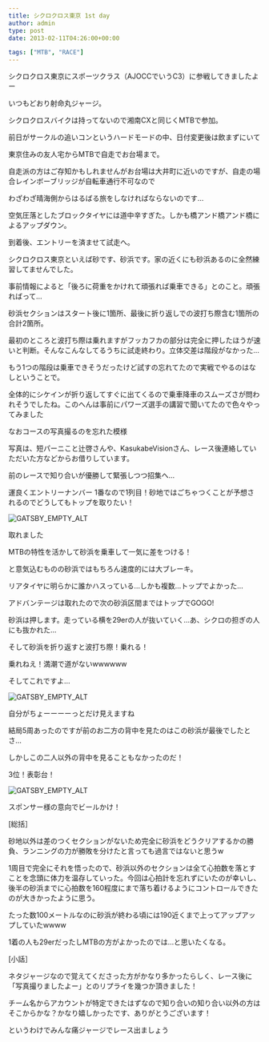 ---
title: シクロクロス東京 1st day
author: admin
type: post
date: 2013-02-11T04:26:00+00:00

tags: ["MTB", "RACE"]
---

シクロクロス東京にスポーツクラス（AJOCCでいうC3）に参戦してきましたよー

いつもどおり射命丸ジャージ。

シクロクロスバイクは持ってないので湘南CXと同じくMTBで参加。

前日がサークルの追いコンというハードモードの中、日付変更後は飲まずにいて

東京住みの友人宅からMTBで自走でお台場まで。

自走派の方はご存知かもしれませんがお台場は大井町に近いのですが、自走の場合レインボーブリッジが自転車通行不可なので

わざわざ晴海側からはるばる旅をしなければならないのです…

空気圧落としたブロックタイヤには道中辛すぎた。しかも橋アンド橋アンド橋によるアップダウン。

到着後、エントリーを済ませて試走へ。

シクロクロス東京といえば砂です、砂浜です。家の近くにも砂浜あるのに全然練習してませんでした。

事前情報によると「後ろに荷重をかけれて頑張れば乗車できる」とのこと。頑張ればって…

砂浜セクションはスタート後に1箇所、最後に折り返しでの波打ち際含む1箇所の合計2箇所。

最初のところと波打ち際は乗れますがフッカフカの部分は完全に押したほうが速いと判断。そんなこんなしてるうちに試走終わり。立体交差は階段がなかった…

もう1つの階段は乗車できそうだったけど試すの忘れてたので実戦でやるのはなしということで。

全体的にシケインが折り返してすぐに出てくるので乗車降車のスムーズさが問われそうでしたね。このへんは事前にパワーズ選手の講習で聞いてたので色々やってみました

なおコースの写真撮るのを忘れた模様

写真は、短パーニこと辻啓さんや、KasukabeVisionさん、レース後連絡していただいた方などからお借りしています。

前のレースで知り合いが優勝して緊張しつつ招集へ…

運良くエントリーナンバー 1番なので1列目！砂地ではごちゃつくことが予想されるのでどうしてもトップを取りたい！

![GATSBY_EMPTY_ALT](BCqde5WCQAA5mtd.jpg)

取れました

MTBの特性を活かして砂浜を乗車して一気に差をつける！

と意気込むものの砂浜ではもちろん速度的には大ブレーキ。

リアタイヤに明らかに誰かハスっている…しかも複数…トップでよかった…

アドバンテージは取れたので次の砂浜区間まではトップでGOGO!

砂浜は押します。走っている横を29erの人が抜いていく…あ、シクロの担ぎの人にも抜かれた…

そして砂浜を折り返すと波打ち際！乗れる！

乗れねえ！満潮で道がないwwwwww

そしてこれですよ…

<LinkBox url="https://www.cyclowired.jp/?q=node/101211" />

![GATSBY_EMPTY_ALT](https://www.cyclowired.jp/sites/default/files/images/2013/02/09/CXTOKYO201301CW16.jpg)

自分がちょーーーーっとだけ見えますね

結局5周あったのですが前のお二方の背中を見たのはこの砂浜が最後でしたとさ…

しかしこの二人以外の背中を見ることもなかったのだ！

3位！表彰台！

![GATSBY_EMPTY_ALT](858634_464707580251196_801901482_o.jpg)

スポンサー様の意向でビールかけ！

[総括］

砂地以外は差のつくセクションがないため完全に砂浜をどうクリアするかの勝負、ランニングの力が勝敗を分けたと言っても過言ではないと思うw

1周目で完全にそれを悟ったので、砂浜以外のセクションは全て心拍数を落とすことを念頭に体力を温存していった。今回は心拍計を忘れずにいたのが幸いし、後半の砂浜までに心拍数を160程度にまで落ち着けるようにコントロールできたのが大きかったように思う。

たった数100メートルなのに砂浜が終わる頃には190近くまで上ってアップアップしていたwwww

1着の人も29erだったしMTBの方がよかったのでは…と思いたくなる。

[小話］

ネタジャージなので覚えてくださった方がかなり多かったらしく、レース後に「写真撮りましたよー」とのリプライを幾つか頂きました！

チーム名からアカウントが特定できたはずなので知り合いの知り合い以外の方はそこからかな？かなり嬉しかったです、ありがとうございます！

というわけでみんな痛ジャージでレース出ましょう
